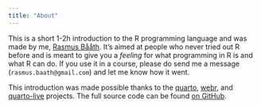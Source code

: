 ```yaml
---
title: "About"
---
```


This is a short 1-2h introduction to the R programming language and was made by me, [Rasmus Bååth](https://www.sumsar.net/about/). It's aimed at people who never tried out R before and is meant to give you a _feeling_ for what programming in R is and what R can do. If you use it in a course, please do send me a message (`rasmus.baath@gmail.com`) and let me know how it went.

This introduction was made possible thanks to the [quarto](https://quarto.org/), [webr](https://docs.r-wasm.org/webr/latest/), and [quarto-live](https://r-wasm.github.io/quarto-live/) projects. The full source code can be found [on GitHub](https://github.com/rasmusab/begin-r-py). 

